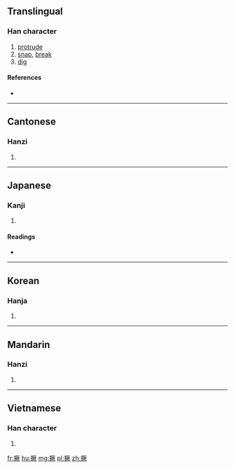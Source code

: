 {{also|掘}}
==Translingual==

===Han character===
{{Han char|rn=64|rad=手|as=12|sn=15|four=5108<sub>2</sub>|canj=手一廿人 (QMTO)|ids=⿰[[扌]][[厥]]}}

# [[protrude]]
# [[snap]], [[break]]
# [[dig]]

====References====
* {{Han ref|kx=0453.200|dkj=12676|dj=0803.030|hdz=31955.010|uh=6485|ud=25733|bh=E5B1|bd=58801}}

----

==Cantonese==

===Hanzi===
{{yue-hanzi|jyut=[[kyut3]]|y=kyut3}}

# {{defn|lang=yue|sort=手12}}

----

==Japanese==

===Kanji===
{{ja-kanji|grade=|rs=手12}}

# {{defn|lang=ja|sort=手12}}

====Readings====
* {{ja-readings|on=[[けつ]] (ketsu), [[かち]] (kachi), [[けい]] (kei), [[け]] (ke)|kun=[[あつめる]] (atsumeru)}}

----

==Korean==

===Hanja===
{{ko-hanja|hangeul=궤|eumhun=|rv=gwe|mr=kwe|y=kwey}}

# {{defn|lang=ko|sort=手12}}

----

==Mandarin==

===Hanzi===
{{cmn-hanzi|pin=[[juē]] ([[jue1]])|wg=chüeh<sup>1</sup>}}

# {{defn|lang=cmn|sort=手12}}

----

==Vietnamese==

===Han character===
{{vi-readings|rs=手12| hanviet = quét}}

# {{defn|lang=vi|sort=手12}}

[[fr:撅]]
[[hu:撅]]
[[mg:撅]]
[[pl:撅]]
[[zh:撅]]